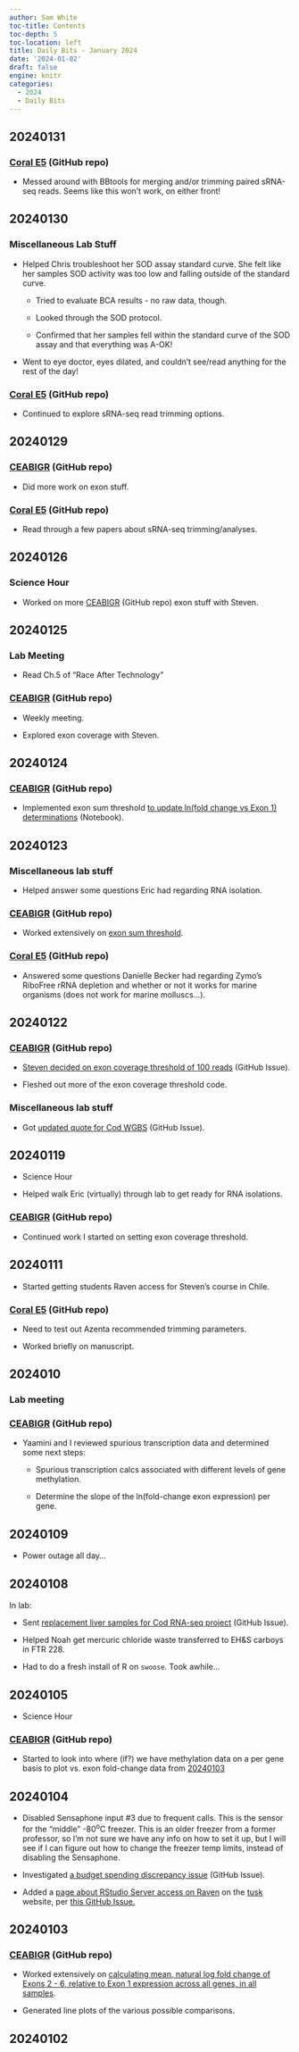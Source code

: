 ```yaml
---
author: Sam White
toc-title: Contents
toc-depth: 5
toc-location: left
title: Daily Bits - January 2024
date: '2024-01-02'
draft: false
engine: knitr
categories: 
  - 2024
  - Daily Bits
---
```


## 20240131

### [Coral E5](https://github.com/urol-e5/deep-dive) (GitHub repo)

- Messed around with BBtools for merging and/or trimming paired sRNA-seq reads. Seems like this won't work, on either front!

## 20240130

### Miscellaneous Lab Stuff

- Helped Chris troubleshoot her SOD assay standard curve. She felt like her samples SOD activity was too low and falling outside of the standard curve.

  - Tried to evaluate BCA results - no raw data, though.

  - Looked through the SOD protocol.

  - Confirmed that her samples fell within the standard curve of the SOD assay and that everything was A-OK!

- Went to eye doctor, eyes dilated, and couldn't see/read anything for the rest of the day!

### [Coral E5](https://github.com/urol-e5/deep-dive) (GitHub repo)

- Continued to explore sRNA-seq read trimming options.

## 20240129

### [CEABIGR](https://github.com/sr320/ceabigr) (GitHub repo)

- Did more work on exon stuff.

### [Coral E5](https://github.com/urol-e5/deep-dive) (GitHub repo)

- Read through a few papers about sRNA-seq trimming/analyses.

## 20240126

### Science Hour


- Worked on more [CEABIGR](https://github.com/sr320/ceabigr) (GitHub repo) exon stuff with Steven.

## 20240125

### Lab Meeting

- Read Ch.5 of "Race After Technology"

### [CEABIGR](https://github.com/sr320/ceabigr) (GitHub repo)

- Weekly meeting.

- Explored exon coverage with Steven.

## 20240124

### [CEABIGR](https://github.com/sr320/ceabigr) (GitHub repo)

- Implemented exon sum threshold [to update ln(fold change vs Exon 1) determinations](../2024-01-24-Figure-Updates---CEABIGR-Spurious-Transcription-Calcs-and-Plotting-Using-Exon-Sum-Threshold/index.qmd) (Notebook).

## 20240123

### Miscellaneous lab stuff

- Helped answer some questions Eric had regarding RNA isolation.

### [CEABIGR](https://github.com/sr320/ceabigr) (GitHub repo)

- Worked extensively on [exon sum threshold](https://github.com/sr320/ceabigr/blob/6b4bf89801a50180993331a927830d820b42e5e3/code/65-exon-coverage.qmd#L437-L486).

### [Coral E5](https://github.com/urol-e5/deep-dive) (GitHub repo)

- Answered some questions Danielle Becker had regarding Zymo's RiboFree rRNA depletion and whether or not it works for marine organisms (does not work for marine molluscs...).

## 20240122

### [CEABIGR](https://github.com/sr320/ceabigr) (GitHub repo)

- [Steven decided on exon coverage threshold of 100 reads](https://github.com/sr320/ceabigr/issues/88#issuecomment-1904556525) (GitHub Issue).

- Fleshed out more of the exon coverage threshold code.

### Miscellaneous lab stuff

- Got [updated quote for Cod WGBS](https://github.com/RobertsLab/resources/issues/1732#issuecomment-1904854424) (GitHub Issue).

## 20240119

- Science Hour

- Helped walk Eric (virtually) through lab to get ready for RNA isolations.

### [CEABIGR](https://github.com/sr320/ceabigr) (GitHub repo)

- Continued work I started on setting exon coverage threshold.

## 20240111

- Started getting students Raven access for Steven's course in Chile.

### [Coral E5](https://github.com/urol-e5/deep-dive) (GitHub repo)

- Need to test out Azenta recommended trimming parameters.

- Worked briefly on manuscript.

## 2024010

### Lab meeting

### [CEABIGR](https://github.com/sr320/ceabigr) (GitHub repo)

- Yaamini and I reviewed spurious transcription data and determined some next steps:

  - Spurious transcription calcs associated with different levels of gene methylation.

  - Determine the slope of the ln(fold-change exon expression) per gene.

## 20240109

- Power outage all day...

## 20240108

In lab:

- Sent [replacement liver samples for Cod RNA-seq project](https://github.com/RobertsLab/resources/issues/1764) (GitHub Issue).

- Helped Noah get mercuric chloride waste transferred to EH&S carboys in FTR 228.

- Had to do a fresh install of R on `swoose`. Took awhile...

## 20240105

- Science Hour

### [CEABIGR](https://github.com/sr320/ceabigr) (GitHub repo)

- Started to look into where (if?) we have methylation data on a per gene basis to plot vs. exon fold-change data from [20240103](#)

## 20240104

- Disabled Sensaphone input #3 due to frequent calls. This is the sensor for the "middle" -80<sup>o</sup>C freezer. This is an older freezer from a former professor, so I'm not sure we have any info on how to set it up, but I will see if I can figure out how to change the freezer temp limits, instead of disabling the Sensaphone.

- Investigated [a budget spending discrepancy issue]() (GitHub Issue).

- Added a [page about RStudio Server access on Raven](https://github.com/RobertsLab/tusk/blob/main/modules/05-computers.qmd) on the [tusk](https://robertslab.github.io/tusk/) website, per [this GitHub Issue.](https://github.com/RobertsLab/resources/issues/1776)

## 20240103

### [CEABIGR](https://github.com/sr320/ceabigr) (GitHub repo)

 - Worked extensively on [calculating mean, natural log fold change of Exons 2 - 6, relative to Exon 1 expression across all genes, in all samples](https://github.com/sr320/ceabigr/blob/main/code/65-exon-coverage.qmd).

 - Generated line plots of the various possible comparisons.

## 20240102